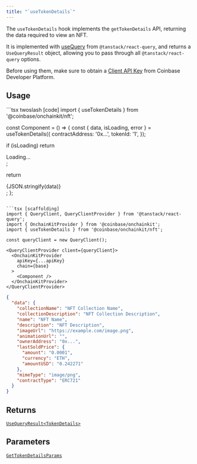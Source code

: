 ```yaml
---
title: "`useTokenDetails`"
---
```



The `useTokenDetails` hook implements the `getTokenDetails` API, returning the data required to view an NFT.

It is implemented with [useQuery](https://tanstack.com/query/latest/docs/framework/react/reference/useQuery) from `@tanstack/react-query`, and returns a `UseQueryResult` object, allowing you to pass through all `@tanstack/react-query` options.

Before using them, make sure to obtain a [Client API Key](https://portal.cdp.coinbase.com/projects/api-keys/client-key) from Coinbase Developer Platform.

## Usage

<CodeGroup>
```tsx twoslash [code]
import { useTokenDetails } from '@coinbase/onchainkit/nft';

const Component = () => {
  const { data, isLoading, error } = useTokenDetails({
    contractAddress: '0x...',
    tokenId: '1',
  });

  if (isLoading) return <div>Loading...</div>;
  
  return <div>{JSON.stringify(data)}</div>;
};
```

```tsx [scaffolding]
import { QueryClient, QueryClientProvider } from '@tanstack/react-query';
import { OnchainKitProvider } from '@coinbase/onchainkit';
import { useTokenDetails } from '@coinbase/onchainkit/nft';

const queryClient = new QueryClient();

<QueryClientProvider client={queryClient}>
  <OnchainKitProvider
    apiKey={...apiKey}
    chain={base}
  >
    <Component />
  </OnchainKitProvider>
</QueryClientProvider>
```

```json [return value]
{ 
  "data": {
    "collectionName": "NFT Collection Name",
    "collectionDescription": "NFT Collection Description",
    "name": "NFT Name",
    "description": "NFT Description",
    "imageUrl": "https://example.com/image.png",
    "animationUrl": "",
    "ownerAddress": "0x...",
    "lastSoldPrice": {
      "amount": "0.0001",
      "currency": "ETH",
      "amountUSD": "0.242271"
    },
    "mimeType": "image/png",
    "contractType": "ERC721"
  }
}
```
</CodeGroup>

## Returns

[`UseQueryResult<TokenDetails>`](/builderkits/onchainkit/api/types#gettokendetailsresponse)

## Parameters

[`GetTokenDetailsParams`](/builderkits/onchainkit/api/types#gettokendetailsparams)
